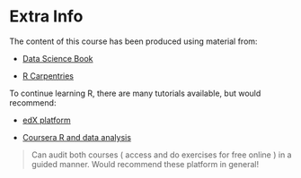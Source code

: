 # Extra Info

The content of this course has been produced using material from:

-   [Data Science Book](https://datasciencelabs.github.io/2023/)

-   [R Carpentries](https://swcarpentry.github.io/r-novice-gapminder/)

To continue learning R, there are many tutorials available, but would recommend:

-   [edX platform](https://www.edx.org/learn/r-programming/harvard-university-data-science-r-basics)

-   [Coursera R and data analysis](https://www.coursera.org/specializations/statistics?action=enroll&adgroupid=153820800888&adposition=&campaignid=19997231435&creativeid=655405134876&device=c&devicemodel=&gclid=CjwKCAjw9-6oBhBaEiwAHv1QvAfAr638pis-5vHkCr3hRDMe7ILnym3ogn2reCDolSdvNDKHDp6CNBoC1DoQAvD_BwE&hide_mobile_promo&keyword=&matchtype=&network=g&utm_campaign=B2C_EMEA_statistics_duke_FTCOF_specializations_country-UK-country-GB&utm_medium=sem&utm_source=gg)

> Can audit both courses ( access and do exercises for free online ) in a guided manner. Would recommend these platform in general!
